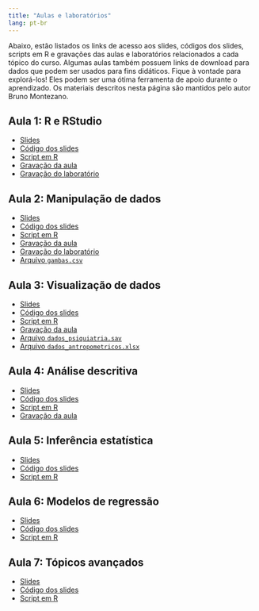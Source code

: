 ```yaml
---
title: "Aulas e laboratórios"
lang: pt-br
---
```


Abaixo, estão listados os links de acesso aos slides, códigos dos slides,
scripts em R e gravações das aulas e laboratórios relacionados a cada tópico do
curso.
Algumas aulas também possuem links de download para dados que podem ser
usados para fins didáticos.
Fique à vontade para explorá-los!
Eles podem ser uma ótima ferramenta de apoio durante o aprendizado.
Os materiais descritos nesta página são mantidos pelo autor Bruno Montezano.

## Aula 1: R e RStudio

* [Slides](slides/1_r_e_rstudio/slides_r_e_rstudio.html)
* [Código dos slides](https://raw.githubusercontent.com/brunomontezano/r-workshop/main/slides/1_r_rstudio/slides_r_e_rstudio.qmd)
* [Script em R](https://raw.githubusercontent.com/brunomontezano/r-workshop/main/slides/1_r_e_rstudio/script_r_e_rstudio.R)
* [Gravação da aula](https://youtu.be/MhysI-QdtZY)
* [Gravação do laboratório](https://youtu.be/DhosKMrXevY)
  
## Aula 2: Manipulação de dados

* [Slides](slides/2_manipulacao/slides_manipulacao.html)
* [Código dos slides](https://raw.githubusercontent.com/brunomontezano/r-workshop/main/slides/2_manipulacao/slides_manipulacao.qmd)
* [Script em R](https://raw.githubusercontent.com/brunomontezano/r-workshop/main/slides/2_manipulacao/script_manipulacao.R)
* [Gravação da aula](https://youtu.be/EpWgpzLWxJ8)
* [Gravação do laboratório](https://youtu.be/tntHJWTlR3o)
* [Arquivo `gambas.csv`](https://drive.google.com/uc?export=download&id=1BQgajup9B7MKJxSSrW0_x_GCrDuCkrjj)
  
## Aula 3: Visualização de dados
  
* [Slides](slides/3_visualizacao/slides_visualizacao.html)
* [Código dos slides](https://raw.githubusercontent.com/brunomontezano/r-workshop/main/slides/3_visualizacao/slides_visualizacao.qmd)
* [Script em R](https://raw.githubusercontent.com/brunomontezano/r-workshop/main/slides/3_visualizacao/script_visualizacao.R)
* [Gravação da aula](https://youtu.be/wMcOUMCv5NM)
* [Arquivo `dados_psiquiatria.sav`](https://drive.google.com/uc?export=download&id=1CbXFwWPbSChEbYlj2b6k6LEEf6xsT4VG)
* [Arquivo `dados_antropometricos.xlsx`](https://drive.google.com/uc?export=download&id=1MyePYTxHybfbQ75LIXyJgKDbRAtvQdT2)
  
## Aula 4: Análise descritiva
  
* [Slides](slides/4_descritiva/slides_descritiva.html)
* [Código dos slides](https://raw.githubusercontent.com/brunomontezano/r-workshop/main/slides/4_descritiva/slides_descritiva.qmd)
* [Script em R](https://raw.githubusercontent.com/brunomontezano/r-workshop/main/slides/4_descritiva/script_descritiva.R)
* [Gravação da aula](https://youtu.be/a9-yo5IwC84)

## Aula 5: Inferência estatística
  
* [Slides](slides/5_inferencia/slides_inferencia.html)
* [Código dos slides](https://raw.githubusercontent.com/brunomontezano/r-workshop/main/slides/5_inferencia/slides_inferencia.qmd)
* [Script em R](https://raw.githubusercontent.com/brunomontezano/r-workshop/main/slides/5_inferencia/script_inferencia.R)
  
## Aula 6: Modelos de regressão
  
* [Slides](slides/6_regressao/slides_regressao.html)
* [Código dos slides](https://raw.githubusercontent.com/brunomontezano/r-workshop/main/slides/6_regressao/slides_regressao.qmd)
* [Script em R](https://raw.githubusercontent.com/brunomontezano/r-workshop/main/slides/6_regressao/script_regressao.R)
  
## Aula 7: Tópicos avançados
  
* [Slides](slides/7_topicos_avancados/slides_topicos_avancados.html)
* [Código dos slides](https://raw.githubusercontent.com/brunomontezano/r-workshop/main/slides/7_topicos_avancados/slides_topicos_avancados.qmd)
* [Script em R](https://raw.githubusercontent.com/brunomontezano/r-workshop/main/slides/7_topicos_avancados/script_topicos_avancados.R)

